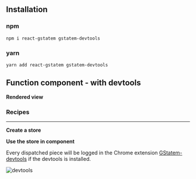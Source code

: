 



<Meta
	title="React/Function component/With devtools"
	parameters={defaultDocParams()}
/>

## Installation

### npm

```shell
npm i react-gstatem gstatem-devtools
```

### yarn

```shell
yarn add react-gstatem gstatem-devtools
```

## Function component - with devtools

**Rendered view**

<Canvas className="custom-docs-story">
	<FCWithDevTools />
</Canvas>

### Recipes

---

**Create a store**

<CodeView
	componentName="FCStoreWithDevTools"
	jsContent={StateJsContent}
	tsContent={StateTsContent}
/>

**Use the store in component**

<CodeView
	componentName="FCWithDevTools"
	jsContent={WithDevToolsJsContent}
	tsContent={WithDevToolsTsContent}
/>

Every dispatched piece will be logged in the Chrome extension [GStatem-devtools](https://chrome.google.com/webstore/detail/gstatem-devtools/djohekcenmdagbolgaiiphdnmhgmpllk) if the devtools is installed.

<img className="image-border" src={DevToolsImage} alt="devtools" />
